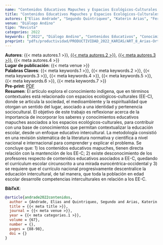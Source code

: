 ```yaml
---
name: "Contenidos Educativos Mapuches y Espacios Ecológicos-Culturales en La Araucanía: Desafíos para una Educación Intercultural"
title: "Contenidos Educativos Mapuches y Espacios Ecológicos-Culturales en La Araucanía: Desafíos para una Educación Intercultural" 
autores: ["Elias Andrade", "Segundo Quintriqueo", "Katerin Arias", "Fernando Peña"]
venue: "Diálogo Andino"
tipo: "Revista"
categories: 2022
keywords: ["2022", "Diálogo Andino", "Contenidos Educativos", "Conocimiento Indígena", "Construcción de Saberes", "Conocimiento Educativo Familiar", "Espacios Ecológicos-Culturales"]
preprint: "pdfs/productividad/PRODUCTIVIDAD_2022_KARIAS/ART_8_Arias-Ortega_Dialogo Andino_scopus_2022.pdf"
---
```

**Autores**: {{< meta autores.1 >}}, [{{< meta autores.2 >}}](../members/current/Segundo Quintriqueo.qmd), [{{< meta autores.3 >}}](../members/current/Katerin Arias.qmd), {{< meta autores.4 >}}  
**Lugar de publicación**: {{< meta venue >}}     
**Palabras Claves**: {{< meta keywords.1 >}}, {{< meta keywords.2 >}}, {{< meta keywords.3 >}}, {{< meta keywords.4 >}}, {{< meta keywords.5 >}}, {{< meta keywords.6 >}}, {{< meta keywords.7 >}}  
**Pre-print**: [PDF](../{{< meta preprint >}})    
**Resumen**: El artículo explora el conocimiento indígena, que en términos contextuales está relacionado con espacios ecológicos-culturales (EE-C), donde se articula la sociedad, el medioambiente y la espiritualidad que otorgan un sentido del lugar, asociado a una identidad y pertenencia sociocultural. El objetivo de este trabajo es reflexionar acerca de la importancia de incorporar los saberes y conocimientos educativos mapuches asociados a los espacios ecológicos-culturales, para contribuir con una base de conocimientos que permitan contextualizar la educación escolar, desde un enfoque educativo intercultural. La metodología consistió en una revisión sistemática de la literatura normativa y científica a nivel nacional e internacional para comprender y explicar el problema. Se concluye que: 1) los contenidos educativos mapuches, tienen directa relación con la mantención de los EE-C; 2) existe desconocimiento de los profesores respecto de contenidos educativos asociados a EE-C, quedando el currículum escolar circunscrito a una mirada eurocéntrica-occidental y 3) se requiere que el currículo nacional progresivamente descentralice la educación intercultural, de tal manera, que toda la población en edad escolar desarrolle competencias interculturales en relación a los EE-C.


**BibTeX**:
```bibtex
@article{andrade2022contenidos,
  author = {Andrade, Elias and Quintriqueo, Segundo and Arias, Katerin and Peña Fernando},
  title = {{< meta title >}},
  journal = {{< meta venue >}},
  year = {{< meta categories.1 >}},
  volume = {67},
  number = {},
  pages = {88-98},
  doi = {}
}
```
